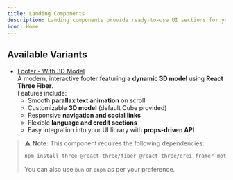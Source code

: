 ```yaml
---
title: Landing Components
description: Landing components provide ready-to-use UI sections for your website, including a dynamic 3D footer.  
icon: Home
---
```



## Available Variants

- [Footer - With 3D Model](./landing/landing-footer-3d)  
  A modern, interactive footer featuring a **dynamic 3D model** using **React Three Fiber**.  
  Features include:
  - Smooth **parallax text animation** on scroll
  - Customizable **3D model** (default Cube provided)
  - Responsive **navigation and social links**
  - Flexible **language and credit sections**
  - Easy integration into your UI library with **props-driven API**

> ⚠️ **Note:** This component requires the following dependencies:
>
> ```bash
> npm install three @react-three/fiber @react-three/drei framer-motion
> ```
> You can also use `bun` or `pnpm` as per your preference.

